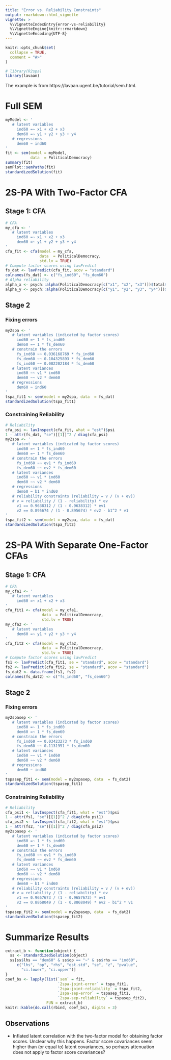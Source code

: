 ```yaml
---
title: "Error vs. Reliability Constraints"
output: rmarkdown::html_vignette
vignette: >
  %\VignetteIndexEntry{error-vs-reliability}
  %\VignetteEngine{knitr::rmarkdown}
  %\VignetteEncoding{UTF-8}
---
```


```r
knitr::opts_chunk$set(
  collapse = TRUE,
  comment = "#>"
)
```

```r
# library(R2spa)
library(lavaan)
```

The example is from https://lavaan.ugent.be/tutorial/sem.html. 

# Full SEM

```r
myModel <- '
   # latent variables
     ind60 =~ x1 + x2 + x3
     dem60 =~ y1 + y2 + y3 + y4
   # regressions
     dem60 ~ ind60
'
fit <- sem(model = myModel,
           data  = PoliticalDemocracy)
summary(fit)
semPlot::semPaths(fit)
standardizedSolution(fit)
```

# 2S-PA With Two-Factor CFA

## Stage 1: CFA

```r
# CFA
my_cfa <- '
   # latent variables
     ind60 =~ x1 + x2 + x3
     dem60 =~ y1 + y2 + y3 + y4
'
cfa_fit <- cfa(model = my_cfa,
               data  = PoliticalDemocracy,
               std.lv = TRUE)
# Compute factor scores using lavPredict
fs_dat <- lavPredict(cfa_fit, acov = "standard")
colnames(fs_dat) <- c("fs_ind60", "fs_dem60")
# Alpha reliability
alpha_x <- psych::alpha(PoliticalDemocracy[c("x1", "x2", "x3")])$total$raw_alpha
alpha_y <- psych::alpha(PoliticalDemocracy[c("y1", "y2", "y3", "y4")])$total$raw_alpha
```

## Stage 2

### Fixing errors

```r
my2spa <- '
   # latent variables (indicated by factor scores)
     ind60 =~ 1 * fs_ind60
     dem60 =~ 1 * fs_dem60
   # constrain the errors
     fs_ind60 ~~ 0.036168769 * fs_ind60
     fs_dem60 ~~ 0.104325893 * fs_dem60
     fs_ind60 ~~ 0.002202184 * fs_dem60
   # latent variances
     ind60 ~~ v1 * ind60
     dem60 ~~ v2 * dem60
   # regressions
     dem60 ~ ind60
'
tspa_fit1 <- sem(model = my2spa, data  = fs_dat)
standardizedSolution(tspa_fit1)
```

### Constraining Reliability

```r
# Reliability
cfa_psi <- lavInspect(cfa_fit, what = "est")$psi
1 - attr(fs_dat, "se")[[1]]^2 / diag(cfa_psi)
my2spa <- '
   # latent variables (indicated by factor scores)
     ind60 =~ 1 * fs_ind60
     dem60 =~ 1 * fs_dem60
   # constrain the errors
     fs_ind60 ~~ ev1 * fs_ind60
     fs_dem60 ~~ ev2 * fs_dem60
   # latent variances
     ind60 ~~ v1 * ind60
     dem60 ~~ v2 * dem60
   # regressions
     dem60 ~ b1 * ind60
   # reliability constraints (reliability = v / (v + ev))
   # v = reliability / (1 - reliability) * ev
     v1 == 0.9638312 / (1 - 0.9638312) * ev1
     v2 == 0.895674 / (1 - 0.895674) * ev2 - b1^2 * v1
'
tspa_fit2 <- sem(model = my2spa, data  = fs_dat)
standardizedSolution(tspa_fit2)
```

# 2S-PA With Separate One-Factor CFAs

## Stage 1: CFA

```r
# CFA
my_cfa1 <- '
   # latent variables
     ind60 =~ x1 + x2 + x3
'
cfa_fit1 <- cfa(model = my_cfa1,
                data  = PoliticalDemocracy,
                std.lv = TRUE)
my_cfa2 <- '
   # latent variables
     dem60 =~ y1 + y2 + y3 + y4
'
cfa_fit2 <- cfa(model = my_cfa2,
                data  = PoliticalDemocracy,
                std.lv = TRUE)
# Compute factor scores using lavPredict
fs1 <- lavPredict(cfa_fit1, se = "standard", acov = "standard")
fs2 <- lavPredict(cfa_fit2, se = "standard", acov = "standard")
fs_dat2 <- data.frame(fs1, fs2)
colnames(fs_dat2) <- c("fs_ind60", "fs_dem60")
```

## Stage 2

### Fixing errors

```r
my2spasep <- '
   # latent variables (indicated by factor scores)
     ind60 =~ 1 * fs_ind60
     dem60 =~ 1 * fs_dem60
   # constrain the errors
     fs_ind60 ~~ 0.03423273 * fs_ind60
     fs_dem60 ~~ 0.1131951 * fs_dem60
   # latent variances
     ind60 ~~ v1 * ind60
     dem60 ~~ v2 * dem60
   # regressions
     dem60 ~ ind60
'
tspasep_fit1 <- sem(model = my2spasep, data  = fs_dat2)
standardizedSolution(tspasep_fit1)
```

### Constraining Reliability

```r
# Reliability
cfa_psi1 <- lavInspect(cfa_fit1, what = "est")$psi
1 - attr(fs1, "se")[[1]]^2 / diag(cfa_psi1)
cfa_psi2 <- lavInspect(cfa_fit2, what = "est")$psi
1 - attr(fs2, "se")[[1]]^2 / diag(cfa_psi2)
my2spasep <- '
   # latent variables (indicated by factor scores)
     ind60 =~ 1 * fs_ind60
     dem60 =~ 1 * fs_dem60
   # constrain the errors
     fs_ind60 ~~ ev1 * fs_ind60
     fs_dem60 ~~ ev2 * fs_dem60
   # latent variances
     ind60 ~~ v1 * ind60
     dem60 ~~ v2 * dem60
   # regressions
     dem60 ~ b1 * ind60
   # reliability constraints (reliability = v / (v + ev))
   # v = reliability / (1 - reliability) * ev
     v1 == 0.9657673 / (1 - 0.9657673) * ev1
     v2 == 0.8868049 / (1 - 0.8868049) * ev2 - b1^2 * v1
'
tspasep_fit2 <- sem(model = my2spasep, data  = fs_dat2)
standardizedSolution(tspasep_fit2)
```

# Summarize Results

```r
extract_b <- function(object) {
  ss <- standardizedSolution(object)
  ss[ss$lhs == "dem60" & ss$op == "~" & ss$rhs == "ind60", 
     c("lhs", "op", "rhs", "est.std", "se", "z", "pvalue",
       "ci.lower", "ci.upper")]
}
coef_bs <- lapply(list(`sem` = fit,
                       `2spa-joint-error` = tspa_fit1,
                       `2spa-joint-reliability` = tspa_fit2,
                       `2spa-sep-error` = tspasep_fit1,
                       `2spa-sep-reliability` = tspasep_fit2),
                  FUN = extract_b)
knitr::kable(do.call(rbind, coef_bs), digits = 3)
```

## Observations

- Inflated latent correlation with the two-factor model for obtaining factor scores. Unclear why this happens. Factor score covariances seem higher than (or equal to) latent covariances, so perhaps attenuation does not apply to factor score covariances?

